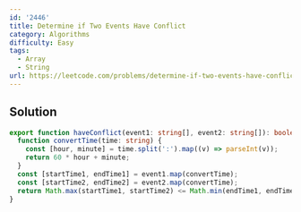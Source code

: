 ```yaml
---
id: '2446'
title: Determine if Two Events Have Conflict
category: Algorithms
difficulty: Easy
tags:
  - Array
  - String
url: https://leetcode.com/problems/determine-if-two-events-have-conflict
---
```


## Solution

```typescript filename="solution.ts" copy
export function haveConflict(event1: string[], event2: string[]): boolean {
  function convertTime(time: string) {
    const [hour, minute] = time.split(':').map((v) => parseInt(v));
    return 60 * hour + minute;
  }
  const [startTime1, endTime1] = event1.map(convertTime);
  const [startTime2, endTime2] = event2.map(convertTime);
  return Math.max(startTime1, startTime2) <= Math.min(endTime1, endTime2);
}
```

